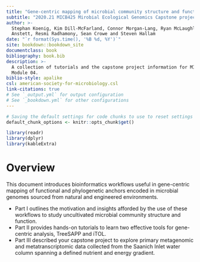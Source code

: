 ```yaml
---
title: "Gene-centric mapping of microbial community structure and function"
subtitle: "2020.21 MICB425 Mirobial Ecological Genomics Capstone project"
author: >-
  Stephan Koenig, Kim Dill-McFarland, Connor Morgan-Lang, Ryan McLaughlin, Julia
  Anstett, Resmi Radhamony, Sean Crowe and Steven Hallam
date: "`r format(Sys.time(), '%B %d, %Y')`"
site: bookdown::bookdown_site
documentclass: book
bibliography: book.bib
description: >- 
  A collection of tutorials and the capstone project information for MICB425
  Module 04.
biblio-style: apalike
csl: american-society-for-microbiology.csl
link-citations: true
# See `_output.yml` for output configuration
# See `_bookdown.yml` for other configurations
---
```


```r
# Saving the default settings for code chunks to use to reset settings
default_chunk_options <- knitr::opts_chunk$get()

library(readr)
library(dplyr)
library(kableExtra)
```

# Overview {-}

This document introduces bioinformatics workflows useful in gene-centric mapping of functional and phylogenetic anchors encoded in microbial genomes sourced from natural and engineered environments.  

-   Part I outlines the motivation and insights afforded by the use of these workflows to study uncultivated microbial community structure and function.
-   Part II provides hands-on tutorials to learn two effective tools for gene-centric analysis, TreeSAPP and iTOL.
-   Part III described your capstone project to explore primary metagenomic and metatranscriptomic data collected from the Saanich Inlet water column spanning a defined nutrient and energy gradient.
